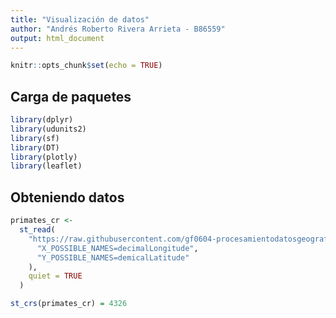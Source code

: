 ```yaml
---
title: "Visualización de datos"
author: "Andrés Roberto Rivera Arrieta - B86559"
output: html_document
---
```


```r
knitr::opts_chunk$set(echo = TRUE)
```

## Carga de paquetes

```r
library(dplyr)
library(udunits2)
library(sf)
library(DT)
library(plotly)
library(leaflet)
```

## Obteniendo datos

```r
primates_cr <-
  st_read(
    "https://raw.githubusercontent.com/gf0604-procesamientodatosgeograficos/2021i-datos/main/gbif/primates-cr-registros.csv", options = c(
      "X_POSSIBLE_NAMES=decimalLongitude",
      "Y_POSSIBLE_NAMES=demicalLatitude"
    ),
    quiet = TRUE
  )

st_crs(primates_cr) = 4326
```
